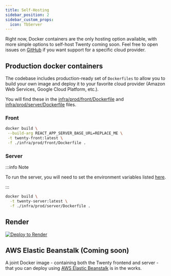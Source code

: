 ```yaml
---
title: Self-Hosting
sidebar_position: 2
sidebar_custom_props:
  icon: TbServer
---
```

Right now, Docker containers are the only hosting option available, with more simple options to self-host Twenty coming soon. 
Feel free to open issues on [GitHub](https://github.com/twentyhq/twenty/issues/new) if you want support for a specific cloud provider.

## Production docker containers

The codebase includes production-ready set of `Dockerfiles` to allow you to build your own image and deploy it to your favorite cloud provider (Amazon Web Services, Google Cloud Platform, etc.).

You will find these in the [infra/prod/front/Dockerfile](https://github.com/twentyhq/twenty/blob/main/infra/prod/front/Dockerfile) and [infra/prod/server/Dockerfile](https://github.com/twentyhq/twenty/blob/main/infra/prod/server/Dockerfile) files.

### Front

```bash
docker build \
 --build-arg REACT_APP_SERVER_BASE_URL=REPLACE_ME \
 -t twenty-front:latest \
 -f ./infra/prod/front/Dockerfile .
```

### Server

:::info Note

To run the server, you will need to set the environment variables listed [here](https://github.com/twentyhq/twenty/blob/main/server/.env.example).

:::

```bash
docker build \
  -t twenty-server:latest \
  -f ./infra/prod/server/Dockerfile .
```

## Render

[![Deploy to Render](https://render.com/images/deploy-to-render-button.svg)](https://render.com/deploy?repo=https://github.com/twentyhq/twenty)


## AWS Elastic Beanstalk (Coming soon)

A joint Docker image - containing both the Twenty frontend and server - that you can deploy using [AWS Elastic Beanstalk](https://aws.amazon.com/elasticbeanstalk/) is in the works. 


<!--

## Railway 
[![Deploy on Railway](https://railway.app/button.svg)](https://railway.app/template/YWGqza?referralCode=3CLObs)

-->